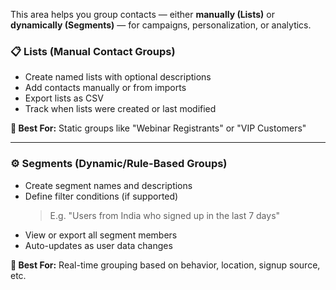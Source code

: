 This area helps you group contacts — either **manually (Lists)** or **dynamically (Segments)** — for campaigns, personalization, or analytics.

### 📋 Lists (Manual Contact Groups)

* Create named lists with optional descriptions
* Add contacts manually or from imports
* Export lists as CSV
* Track when lists were created or last modified

**🎯 Best For:** Static groups like "Webinar Registrants" or "VIP Customers"

---

### ⚙️ Segments (Dynamic/Rule-Based Groups)

* Create segment names and descriptions
* Define filter conditions (if supported)
    > E.g. "Users from India who signed up in the last 7 days"
* View or export all segment members
* Auto-updates as user data changes

**🎯 Best For:** Real-time grouping based on behavior, location, signup source, etc.